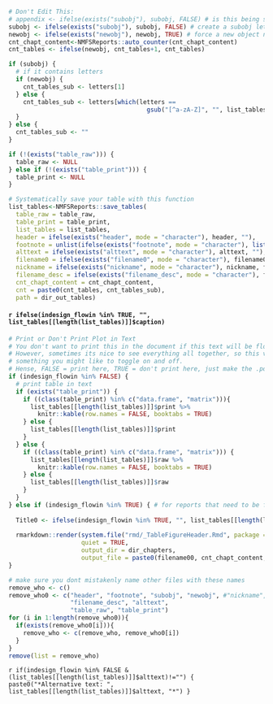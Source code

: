 

```r

# Don't Edit This:
# appendix <- ifelse(exists("subobj"), subobj, FALSE) # is this being saved to the Appendix?
subobj <- ifelse(exists("subobj"), subobj, FALSE) # create a subobj letter (1a)
newobj <- ifelse(exists("newobj"), newobj, TRUE) # force a new object number (1b-> 2a and 1 -> 2)
cnt_chapt_content<-NMFSReports::auto_counter(cnt_chapt_content)
cnt_tables <- ifelse(newobj, cnt_tables+1, cnt_tables)

if (subobj) {
  # if it contains letters
  if (newobj) {
    cnt_tables_sub <- letters[1]
  } else {
    cnt_tables_sub <- letters[which(letters == 
                                      gsub("[^a-zA-Z]", "", list_tables[length(list_tables)][[1]]$number))+1]
  }
} else {
  cnt_tables_sub <- ""
}

if (!(exists("table_raw"))) {
  table_raw <- NULL
} else if (!(exists("table_print"))) {
  table_print <- NULL
}

# Systematically save your table with this function
list_tables<-NMFSReports::save_tables(
  table_raw = table_raw, 
  table_print = table_print,
  list_tables = list_tables, 
  header = ifelse(exists("header", mode = "character"), header, ""),
  footnote = unlist(ifelse(exists("footnote", mode = "character"), list(footnote), "")), 
  alttext = ifelse(exists("alttext", mode = "character"), alttext, ""),
  filename0 = ifelse(exists("filename0", mode = "character"), filename0, nickname), 
  nickname = ifelse(exists("nickname", mode = "character"), nickname, filename0),
  filename_desc = ifelse(exists("filename_desc", mode = "character"), filename_desc, ""),  
  cnt_chapt_content = cnt_chapt_content, 
  cnt = paste0(cnt_tables, cnt_tables_sub), 
  path = dir_out_tables)

```

#### `r ifelse(indesign_flowin %in% TRUE, "", list_tables[[length(list_tables)]]$caption) `

```r

# Print or Don't Print Plot in Text
# You don't want to print this in the document if this text will be flowed into InDesign. 
# However, sometimes its nice to see everything all together, so this variable is 
# something you might like to toggle on and off. 
# Hense, FALSE = print here, TRUE = don't print here, just make the .pdf (coded above)
if (indesign_flowin %in% FALSE) { 
  # print table in text
  if (exists("table_print")) {
    if ((class(table_print) %in% c("data.frame", "matrix"))){
      list_tables[[length(list_tables)]]$print %>% 
        knitr::kable(row.names = FALSE, booktabs = TRUE)
    } else {
      list_tables[[length(list_tables)]]$print
    }
  } else {
    if ((class(table_print) %in% c("data.frame", "matrix"))) {
      list_tables[[length(list_tables)]]$raw %>% 
        knitr::kable(row.names = FALSE, booktabs = TRUE)
    } else {
      list_tables[[length(list_tables)]]$raw
    }
  } 
} else if (indesign_flowin %in% TRUE) { # for reports that need to be flowed into InDesign 
  
  Title0 <- ifelse(indesign_flowin %in% TRUE, "", list_tables[[length(list_tables)]]$caption)
  
  rmarkdown::render(system.file("rmd/_TableFigureHeader.Rmd", package = "NMFSReports"), 
                    quiet = TRUE,
                    output_dir = dir_chapters, 
                    output_file = paste0(filename00, cnt_chapt_content,"_Title.docx"))
}

# make sure you dont mistakenly name other files with these names
remove_who <- c()
remove_who0 <- c("header", "footnote", "subobj", "newobj", #"nickname", 
                 "filename_desc", "alttext", 
                 "table_raw", "table_print")
for (i in 1:length(remove_who0)){
  if(exists(remove_who0[i])){
    remove_who <- c(remove_who, remove_who0[i])
  }
}
remove(list = remove_who)

```

`r if(indesign_flowin %in% FALSE & (list_tables[[length(list_tables)]]$alttext)!="") { paste0("*Alternative text: ", list_tables[[length(list_tables)]]$alttext, "*") } `
